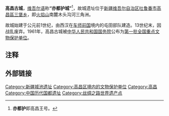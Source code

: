 {{Coord|42|51|10|N|89|31|36|E|type:landmark|display=title}}
{{文物保护单位
| 级别 = 全国
| 图片 = [[File:高昌古城.jpg|220px]]
| 名称 = 高昌古城
| 编号 = 1-154
| 分类 = 古遗址
| 时代 = [[高昌|高昌]]（500-640年）
| 所在 = [[新疆维吾尔自治区|新疆维吾尔自治区]][[吐鲁番市|吐鲁番市]]
| 登录 = 1961年
| Cat = 新疆全国重点文物保护单位
}}
'''高昌古城'''，[[维吾尔语|维吾尔语]]称'''“亦都护城”'''<ref>'''亦都护'''即高昌王号。</ref>，故城遗址位于[[新疆维吾尔自治区|新疆维吾尔自治区]][[吐鲁番市|吐鲁番市]][[高昌區|高昌區]][[三堡乡_(吐鲁番市)|三堡乡]]，即[[火焰山|火焰山]]南麓木头沟河三角洲。

故城始建于公元前1世纪，由西汉在[[车师前国|车师前国]]境内的屯田部队建造。13世纪末，因战乱废弃。1961年，高昌古城被[[中华人民共和国国务院|中华人民共和国国务院]]公布为[[第一批全国重点文物保护单位|第一批全国重点文物保护单位]]。

== 注释 ==

{{Reflist|2}}

== 外部链接 ==

{{丝绸之路世界文化遗产}}
{{新疆全国重点文物保护单位}}
{{DEFAULTSORT:G}}
[[Category:新疆城池遗址|Category:新疆城池遗址]]
[[Category:高昌区境内的文物保护单位|Category:高昌区境内的文物保护单位]]
[[Category:高昌|Category:高昌]]
[[Category:中国历代国都遗址|Category:中国历代国都遗址]]
[[Category:丝绸之路世界遗产点|Category:丝绸之路世界遗产点]]